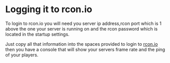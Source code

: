 # Logging it to rcon.io

To login to rcon.io you will need you server ip address,rcon port which is 1 above the one your server is running on and the rcon password which is located in the startup settings.

Just copy all that information into the spaces provided to login to [rcon.io](https://rcon.io) then you have a console that will show your servers frame rate and the ping of your players.
